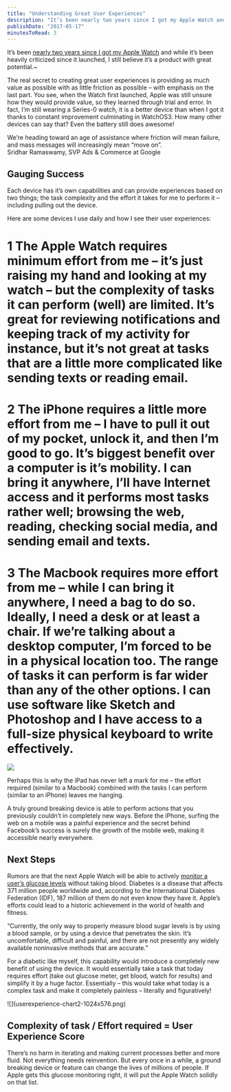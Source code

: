 ```yaml
---
title: "Understanding Great User Experiences"
description: "It’s been nearly two years since I got my Apple Watch and while it’s been heavily criticized since it launched, I still believe it’s a product with great potential.~\n\n\nThe real secret to creating great user experiences is providing as much value as possible with as little friction as possible – with emphasis on the last part. You see, when the Watch first launched, Apple was still unsure how they would provide value, so they learned through trial and error. In fact, I’m still wearing a Series-0 "
publishDate: "2017-05-17"
minutesToRead: 3
---
```


<p>It’s been <a href="https://antonsten.com/hey-siri-whats-the-future-of-user-interfaces/?ref=antonsten.com" target="_blank">nearly two years since I got my Apple Watch</a> and while it’s been heavily criticized since it launched, I still believe it’s a product with great potential.~</p>
<p>The real secret to creating great user experiences is providing as much value as possible with as little friction as possible – with emphasis on the last part. You see, when the Watch first launched, Apple was still unsure how they would provide value, so they learned through trial and error. In fact, I’m still wearing a Series-0 watch, it is a better device than when I got it thanks to constant improvement culminating in WatchOS3. How many other devices can say that? Even the battery still does awesome!</p>

<div class="blockquote">
<div><p>We’re heading toward an age of assistance where friction will mean failure, and mass messages will increasingly mean “move on”.<br />Sridhar Ramaswamy, SVP Ads & Commerce at Google</p></div>
</div>

<h2 id="gauging-success">Gauging Success</h2>
<p>Each device has it’s own capabilities and can provide experiences based on two things; the task complexity and the effort it takes for me to perform it – including pulling out the device.</p>
<p>Here are some devices I use daily and how I see their user experiences:</p>
<h1 id="1-the-apple-watch-requires-minimum-effort-from-me-%E2%80%93-it%E2%80%99s-just-raising-my-hand-and-looking-at-my-watch-%E2%80%93-but-the-complexity-of-tasks-it-can-perform-well-are-limited-it%E2%80%99s-great-for-reviewing-notifications-and-keeping-track-of-my-activity-for-instance-but-it%E2%80%99s-not-great-at-tasks-that-are-a-little-more-complicated-like-sending-texts-or-reading-emailp">1 The Apple Watch requires minimum effort from me – it’s just raising my hand and looking at my watch – but the complexity of tasks it can perform (well) are limited. It’s great for reviewing notifications and keeping track of my activity for instance, but it’s not great at tasks that are a little more complicated like sending texts or reading email.<p></p></h1>
<h1 id="2-the-iphone-requires-a-little-more-effort-from-me-%E2%80%93-i-have-to-pull-it-out-of-my-pocket-unlock-it-and-then-i%E2%80%99m-good-to-go-it%E2%80%99s-biggest-benefit-over-a-computer-is-it%E2%80%99s-mobility-i-can-bring-it-anywhere-i%E2%80%99ll-have-internet-access-and-it-performs-most-tasks-rather-well-browsing-the-web-reading-checking-social-media-and-sending-email-and-texts">2 The iPhone requires a little more effort from me – I have to pull it out of my pocket, unlock it, and then I’m good to go. It’s biggest benefit over a computer is it’s mobility. I can bring it anywhere, I’ll have Internet access and it performs most tasks rather well; browsing the web, reading, checking social media, and sending email and texts.</h1>
<h1 id="3-the-macbook-requires-more-effort-from-me-%E2%80%93-while-i-can-bring-it-anywhere-i-need-a-bag-to-do-so-ideally-i-need-a-desk-or-at-least-a-chair-if-we%E2%80%99re-talking-about-a-desktop-computer-i%E2%80%99m-forced-to-be-in-a-physical-location-too-the-range-of-tasks-it-can-perform-is-far-wider-than-any-of-the-other-options-i-can-use-software-like-sketch-and-photoshop-and-i-have-access-to-a-full-size-physical-keyboard-to-write-effectively">3 The Macbook requires more effort from me – while I can bring it anywhere, I need a bag to do so. Ideally, I need a desk or at least a chair. If we’re talking about a desktop computer, I’m forced to be in a physical location too. The range of tasks it can perform is far wider than any of the other options. I can use software like Sketch and Photoshop and I have access to a full-size physical keyboard to write effectively.</h1>

![](https://www.antonsten.com/content/images/2024/09/userexperience-chart1-1024x576.png)
<p>Perhaps this is why the iPad has never left a mark for me – the effort required (similar to a Macbook) combined with the tasks I can perform (similar to an iPhone) leaves me hanging.</p>
<p>A truly ground breaking device is able to perform actions that you previously couldn’t in completely new ways. Before the iPhone, surfing the web on a mobile was a painful experience and the secret behind Facebook’s success is surely the growth of the mobile web, making it accessible nearly everywhere.</p>
<h2 id="next-steps">Next Steps</h2>
<p>Rumors are that the next Apple Watch will be able to actively <a href="http://bgr.com/2017/05/15/apple-watch-fitness-glucose-monitoring/?ref=antonsten.com" target="_blank">monitor a user’s glucose levels</a> without taking blood. Diabetes is a disease that affects 371 million people worldwide and, according to the International Diabetes Federation (IDF), 187 million of them do not even know they have it. Apple’s efforts could lead to a historic achievement in the world of health and fitness.</p>

<div class="blockquote">
<div><p>“Currently, the only way to properly measure blood sugar levels is by using a blood sample, or by using a device that penetrates the skin. It’s uncomfortable, difficult and painful, and there are not presently any widely available noninvasive methods that are accurate.”</p></div>
</div>

<p>For a diabetic like myself, this capability would introduce a completely new benefit of using the device. It would essentially take a task that today requires effort (take out glucose meter, get blood, watch for results) and simplify it by a huge factor. Essentially – this would take what today is a complex task and make it completely painless – literally and figuratively!</p>
<p>
![](userexperience-chart2-1024x576.png)
</p>
<h2 id="complexity-of-task-effort-required-user-experience-score">Complexity of task / Effort required = User Experience Score</h2>
<p>There’s no harm in iterating and making current processes better and more fluid. Not everything needs reinvention. But every once in a while, a ground breaking device or feature can change the lives of millions of people. If Apple gets this glucose monitoring right, it will put the Apple Watch solidly on that list.</p>